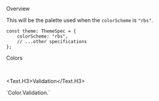 
<Meta title="General/Color/RBS Color" />

<Title>RBS Colors</Title>

<Secondary>Overview</Secondary>

This will be the palette used when the `colorScheme` is `"rbs"`.

```tsx
const theme: ThemeSpec = {
    colorScheme: "rbs",
    // ...other specifications
};
```

<Secondary>Colors</Secondary>

<Unstyled>
    <ColorPalette set={RBSColorSet.Brand} category="Brand" />
    <ColorPalette
        set={{
            Primary: RBSColorSet.Primary,
            PrimaryDark: RBSColorSet.PrimaryDark,
            Secondary: RBSColorSet.Secondary,
        }}
    />
    <ColorPalette set={RBSColorSet.Neutral} category="Neutral" />
    <ColorPalette set={RBSColorSet.Accent.Dark} category="Accent.Dark" />
    <ColorPalette set={RBSColorSet.Accent.Light} category="Accent.Light" />
</Unstyled>

<br />

<Text.H3>Validation</Text.H3>

<PreviewBox>
    `Color.Validation.<color>`
</PreviewBox>

<Unstyled>
    <ColorPalette set={RBSColorSet.Validation.Green} category="Green" />
    <ColorPalette set={RBSColorSet.Validation.Orange} category="Orange" />
    <ColorPalette set={RBSColorSet.Validation.Red} category="Red" />
    <ColorPalette set={RBSColorSet.Validation.Blue} category="Blue" />
</Unstyled>
